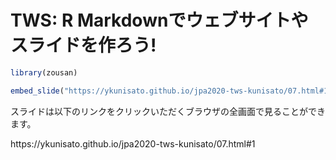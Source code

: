# TWS: R Markdownでウェブサイトやスライドを作ろう!


```r
library(zousan)
```


```r
embed_slide("https://ykunisato.github.io/jpa2020-tws-kunisato/07.html#1")
```


スライドは以下のリンクをクリックいただくブラウザの全画面で見ることができます。

https://ykunisato.github.io/jpa2020-tws-kunisato/07.html#1


